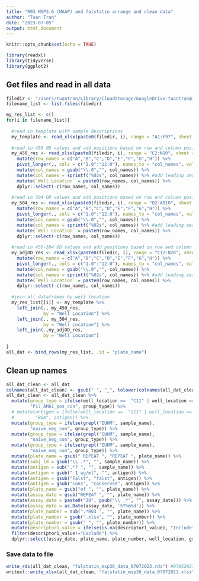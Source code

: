 ```yaml
---
title: "R03 MSP3.6 (MAAP) and falstatin arrange and clean data"
author: "Tuan Tran"
date: "2023-07-05"
output: html_document
---
```


```r
knitr::opts_chunk$set(echo = TRUE)
```

```r
library(readxl)
library(tidyverse)
library(ggplot2)
```

## Get files and read in all data

```r
filedir <- "/Users/tuantran/Library/CloudStorage/GoogleDrive-tuantran@iu.edu/Shared drives/[Sec] IN-MED-INF-TRANLAB/Tran Lab Shared/Projects/R03 PfMAAP and falstatin/Restart Platemaps and Data/R03 Restart Platemap Templates/"
filename_list <- list.files(filedir)

my_res_list <- c()
for(i in filename_list){
  
  #read in template with sample descriptions
  my_template <- read_xlsx(paste0(filedir, i), range = "A1:F97", sheet = 2)
  
  #read in 450 OD values and add positions based on row and column positions
  my_450_res <- read_xlsx(paste0(filedir, i), range = "C2:N10", sheet = 3) %>%
    mutate(row_names = c("A","B","C","D","E","F","G","H")) %>%
    pivot_longer(., cols = c("1.0":"12.0"), names_to = "col_names", values_to = "OD_450nm") %>%
    mutate(col_names = gsub("\\.0","", col_names)) %>%
    mutate(col_names = sprintf("%02s", col_names)) %>% #add leading zeroes
    mutate(`Well Location` = paste0(row_names, col_names)) %>%
    dplyr::select(-c(row_names, col_names))
  
  #read in 504 OD values and add positions based on row and column positions
  my_504_res <- read_xlsx(paste0(filedir, i), range = "Q2:AB10", sheet = 3) %>%
    mutate(row_names = c("A","B","C","D","E","F","G","H")) %>%
    pivot_longer(., cols = c("1.0":"12.0"), names_to = "col_names", values_to = "OD_504nm") %>%
    mutate(col_names = gsub("\\.0","", col_names)) %>%
    mutate(col_names = sprintf("%02s", col_names)) %>% #add leading zeroes
    mutate(`Well Location` = paste0(row_names, col_names)) %>%
    dplyr::select(-c(row_names, col_names))
  
  #read in 450-504 OD values and add positions based on row and column positions
  my_adjOD_res <- read_xlsx(paste0(filedir, i), range = "C12:N20", sheet = 3) %>%
    mutate(row_names = c("A","B","C","D","E","F","G","H")) %>%
    pivot_longer(., cols = c("1.0":"12.0"), names_to = "col_names", values_to = "adj_OD") %>%
    mutate(col_names = gsub("\\.0","", col_names)) %>%
    mutate(col_names = sprintf("%02s", col_names)) %>% #add leading zeroes
    mutate(`Well Location` = paste0(row_names, col_names)) %>%
    dplyr::select(-c(row_names, col_names))
  
  #join all dataframes by well location
  my_res_list[[i]] <- my_template %>%
    left_join(., my_450_res,
              by = "Well Location") %>%
    left_join(., my_504_res,
              by = "Well Location") %>%
    left_join(.,my_adjOD_res,
              by = "Well Location") 
    
}
all_dat <- bind_rows(my_res_list, .id = "plate_name")
```

## Clean up names

```r
all_dat_clean <- all_dat 
colnames(all_dat_clean) <- gsub(" ", "_", tolower(colnames(all_dat_clean)))
all_dat_clean <- all_dat_clean %>%
  mutate(group_type = ifelse(well_location ==  "C11" | well_location == "C12",
         "P17_AMA1_pos_con", group_type)) %>%
  # mutate(antigen = ifelse(well_location ==  "G11" | well_location == "G12",
  #        "BSA", antigen)) %>%
  mutate(group_type = ifelse(grepl("IUHM", sample_name),
         "naive_neg_con", group_type)) %>%
  mutate(group_type = ifelse(grepl("IUHM", sample_name),
         "naive_neg_con", group_type)) %>%
  mutate(group_type = ifelse(grepl("IUHM", sample_name),
         "naive_neg_con", group_type)) %>%
  mutate(plate_name = gsub(" REPEAT ", "REPEAT ", plate_name)) %>%
  mutate(subj_id = gsub("\\ .*", "", sample_name)) %>%
  mutate(antigen = sub(".*? ", "", sample_name)) %>%
  mutate(antigen = gsub(" 1 ug/ml", "", antigen)) %>%
  mutate(antigen = gsub("Falst", "falst", antigen)) %>%
  mutate(antigen = gsub("Cons", "conserved", antigen)) %>%
  mutate(plate_name = gsub("of ", "", plate_name)) %>%
  mutate(assay_date = gsub("REPEAT ", "", plate_name)) %>%
  mutate(assay_date = paste0("20", gsub("\\ .*", "", assay_date))) %>%
  mutate(assay_date = as.Date(assay_date, '%Y%m%d')) %>%
  mutate(plate_number = sub(".*R03 ", "", plate_name)) %>%
  mutate(plate_number = gsub(".xlsx", "", plate_number)) %>%
  mutate(plate_number = gsub(" ", "", plate_number)) %>%
  mutate(descriptor1_value = ifelse(is.na(descriptor1_value), "Include", descriptor1_value)) %>%
  filter(descriptor1_value!="Exclude") %>%
  dplyr::select(assay_date, plate_name, plate_number, well_location, group_type, group_name, subj_id, antigen, sample_name, od_450nm, od_504nm, adj_od)
```

### Save data to file

```r
write_rds(all_dat_clean, "falstatin_msp36_data_07072023.rds") #07052023 is before Oscar cleaned up files in folder
writexl::write_xlsx(all_dat_clean, "falstatin_msp36_data_07072023.xlsx") #07072023 is AFTER Oscar cleaned up files in folder
```
